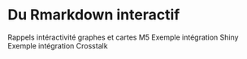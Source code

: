 # Du Rmarkdown interactif

Rappels intéractivité graphes et cartes M5
Exemple intégration Shiny
Exemple intégration Crosstalk
